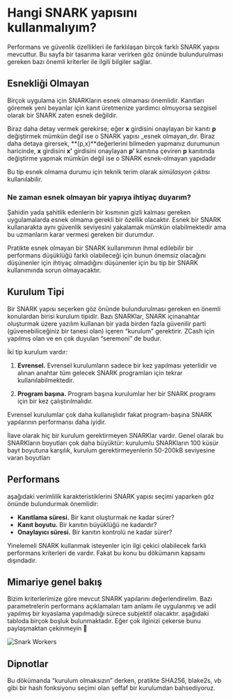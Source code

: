
# Hangi SNARK yapısını kullanmalıyım?

Performans ve güvenlik özellikleri ile farklılaşan birçok farklı SNARK yapısı mevcuttur. Bu sayfa bir tasarıma karar verirken göz önünde bulundurulması gereken bazı önemli kriterler ile ilgili bilgiler sağlar.

## Esnekliği Olmayan

Birçok uygulama için SNARKların esnek olmaması önemlidir. Kanıtları göremek yeni beyanlar için kanıt üretmenize yardımcı olmuyorsa sezgisel olarak bir SNARK zaten esnek değildir.

Biraz daha detay vermek gerekirse; eğer **x** girdisini onaylayan bir kanıtı **p** değiştirmek mümkün değil ise o SNARK yapısı \_esnek olmayan_dır. Biraz daha detaya girersek, **(p,x)**değerlerini bilmeden yapmanız durumunun haricinde, **x** girdisini **x’** girdisini onaylayan **p’** kanıtına çeviren **p** kanıtında değiştirme yapmak mümkün değil ise o SNARK esnek-olmayan yapıdadır

Bu tip esnek olmama durumu için teknik terim olarak _simülasyon çıktısı_ kullanılabilir.

### Ne zaman esnek olmayan bir yapıya ihtiyaç duyarım?

Şahidin yada şahitlik edenlerin bir kısmının gizli kalması gereken uygulamalarda esnek olmama gerekli bir özellik olacaktır. Esnek bir SNARK kullanarakta aynı güvenlik seviyesini yakalamak mümkün olabilmektedir ama bu uzmanların karar vermesi gereken bir durumdur.

Pratikte esnek olmayan bir SNARK kullanımının ihmal edilebilir bir performans düşüklüğü farklı olabileceği için bunun önemsiz olacağını düşünenler için ihtiyaç olmadığını düşünenler için bu tip bir SNARK kullanımında sorun olmayacaktır.

## Kurulum Tipi

Bir SNARK yapısı seçerken göz önünde bulundurulması gereken en önemli konulardan birisi kurulum tipidir. Bazı SNARKlar, SNARK içinanahtar oluşturmak üzere yazılım kullanan bir yada birden fazla güvenilir parti (güvenebiliceğiniz bir tanesi olan) içeren “kurulum” gerektirir. ZCash için yapılmış olan ve en çok duyulan “seremoni” de budur.

İki tip kurulum vardır:

1. **Evrensel.** Evrensel kurulumların sadece bir kez yapılması yeterlidir ve alınan anahtar tüm gelecek SNARK programları için tekrar kullanılabilmektedir.

2. **Program başına.** Program başına kurulumlar her bir SNARK programı için bir kez çalıştırılmalıdır.

Evrensel kurulumlar çok daha kullanışlıdır fakat program-başına SNARK yapılarının performansı daha iyidir.

İlave olarak hiç bir kurulum gerektirmeyen SNARKlar vardır. Genel olarak bu SNARKların boyutları çok daha büyüktür: kurulumlu SNARKların 100 küsür bayt boyutuna karşılık, kurulum gerektirmeyenlerin 50-200kB seviyesine varan boyutları

## Performans

aşağıdaki verimlilik karakteristiklerini SNARK yapısı seçimi yaparken göz önünde bulundurmak önemlidir:

- **Kanıtlama süresi.** Bir kanıt oluşturmak ne kadar sürer?
- **Kanıt boyutu.** Bir kanıtın büyüklüğü ne kadardır?
- **Onaylayıcı süresi.** Bir kanıtın kontrolü ne kadar sürer?

Yinelemeli SNARK kullanmak isteyenler için ilgi çekici olabilecek farklı performans kriterleri de vardır. Fakat bu konu bu dökümanın kapsamı dışındadır.

## Mimariye genel bakış

Bizim kriterlerimize göre mevcut SNARK yapılarını değerlendirelim. Bazı parametrelerin performans açıklamaları tam anlamı ile uygulanmış ve adil yapılmış bir kıyaslama yapılmadığı sürece subjektif olacaktır. aşağıdaki tabloda birçok boşluk bulunmaktadır. Eğer çok ilginizi çekerse bunu paylaşmaktan çekinmeyin 

<picture>
  <source
    media="(min-width:48rem)"
    srcset="/static/img/docsImages/Documents_SNARKS_p3-01_Tablet 1.png"
  />
  <source media="(min-width:90rem)" srcset="/static/img/SnarksOverview.png" />
  <img
    src="/static/img/docsImages/Documents_SNARKS_p3-01_Mobile 1.png"
    alt="Snark Workers"
  ></img>
</picture>

## Dipnotlar

Bu dökümanda “kurulum olmaksızın” derken, pratikte SHA256, blake2s, vb gibi bir hash fonksiyonu seçimi olan şeffaf bir kurulumdan bahsediyoruz.

